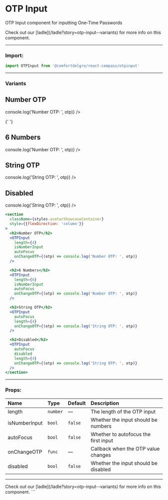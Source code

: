 
# OTP Input

OTP Input component for inputting One-Time Passwords

<Callout>
  Check out our [ladle](/ladle?story=otp-input--variants) for more info on this
  component.
</Callout>

---

### Import:

```js
import OTPInput from '@comfortdelgro/react-compass/otpinput'
```

---

### Variants

<section
  className={styles.avatarShowcaseContainer}
  style={{flexDirection: 'column'}}
>
  <h2>Number OTP</h2>
  <OTPInput
    length={4}
    isNumberInput
    autoFocus
    onChangeOTP={(otp) => console.log('Number OTP: ', otp)}
  />

{' '}
<h2>6 Numbers</h2>
<OTPInput
  length={6}
  isNumberInput
  autoFocus
  onChangeOTP={(otp) => console.log('Number OTP: ', otp)}
/>

<h2>String OTP</h2>
<OTPInput
  autoFocus
  length={4}
  onChangeOTP={(otp) => console.log('String OTP: ', otp)}
/>

  <h2>Disabled</h2>
  <OTPInput
    autoFocus
    disabled
    length={4}
    onChangeOTP={(otp) => console.log('String OTP: ', otp)}
  />
</section>

```jsx
<section
  className={styles.avatarShowcaseContainer}
  style={{flexDirection: 'column'}}
>
  <h2>Number OTP</h2>
  <OTPInput
    length={4}
    isNumberInput
    autoFocus
    onChangeOTP={(otp) => console.log('Number OTP: ', otp)}
  />

  <h2>6 Numbers</h2>
  <OTPInput
    length={6}
    isNumberInput
    autoFocus
    onChangeOTP={(otp) => console.log('Number OTP: ', otp)}
  />

  <h2>String OTP</h2>
  <OTPInput
    autoFocus
    length={4}
    onChangeOTP={(otp) => console.log('String OTP: ', otp)}
  />

  <h2>Disabled</h2>
  <OTPInput
    autoFocus
    disabled
    length={4}
    onChangeOTP={(otp) => console.log('String OTP: ', otp)}
  />
</section>
```

---

### Props:

| Name          | Type     | Default | Description                          |
| :------------ | :------- | :------ | :----------------------------------- |
| length        | `number` | —       | The length of the OTP input          |
| isNumberInput | `bool`   | `false` | Whether the input should be numbers  |
| autoFocus     | `bool`   | `false` | Whether to autofocus the first input |
| onChangeOTP   | `func`   | —       | Callback when the OTP value changes  |
| disabled      | `bool`   | `false` | Whether the input should be disabled |

---

<Callout>
  Check out our [ladle](/ladle?story=otp-input--variants) for more info on this
  component.
</Callout>
```
